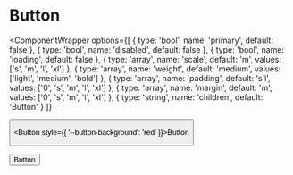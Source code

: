 
# Button

<ComponentWrapper
  options={[
    { type: 'bool', name: 'primary', default: false },
    { type: 'bool', name: 'disabled', default: false },
    { type: 'bool', name: 'loading', default: false },
    {
      type: 'array',
      name: 'scale',
      default: 'm',
      values: ['s', 'm', 'l', 'xl']
    },
    {
      type: 'array',
      name: 'weight',
      default: 'medium',
      values: ['light', 'medium', 'bold']
    },
    {
      type: 'array',
      name: 'padding',
      default: 's l',
      values: ['0', 's', 'm', 'l', 'xl']
    },
    {
      type: 'array',
      name: 'margin',
      default: 'm',
      values: ['0', 's', 'm', 'l', 'xl']
    },
    {
      type: 'string',
      name: 'children',
      default: 'Button'
    }
  ]}
>
  <Button />
</ComponentWrapper>

<Button style={{ '--button-background': 'red' }}>Button</Button>

<Button>Button</Button>
